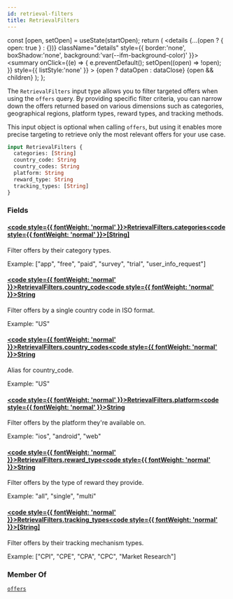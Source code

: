 ```yaml
---
id: retrieval-filters
title: RetrievalFilters
---
```









  const [open, setOpen] = useState(startOpen);
  return (
    <details {...(open ? { open: true } : {})} className="details" style={{ border:'none', boxShadow:'none', background:'var(--ifm-background-color)' }}>
      <summary
        onClick={(e) => {
          e.preventDefault();
          setOpen((open) => !open);
        }}
        style={{ listStyle:'none' }}
      >
      {open ? dataOpen : dataClose}
      </summary>
      {open && children}
    </details>
  );
};








The `RetrievalFilters` input type allows you to filter targeted offers when using the `offers` query. By providing specific filter criteria, you can narrow down the offers returned based on various dimensions such as categories, geographical regions, platform types, reward types, and tracking methods.

This input object is optional when calling `offers`, but using it enables more precise targeting to retrieve only the most relevant offers for your use case.


```graphql
input RetrievalFilters {
  categories: [String]
  country_code: String
  country_codes: String
  platform: String
  reward_type: String
  tracking_types: [String]
}
```




### Fields

#### [<code style={{ fontWeight: 'normal' }}>RetrievalFilters.<b>categories</b></code>](#)<Bullet />[<code style={{ fontWeight: 'normal' }}><b>[String]</b></code>](/targeted-api/types/scalars/string.mdx) <Badge class="badge badge--secondary " text="list"/> <Badge class="badge badge--secondary " text="scalar"/> 
Filter offers by their category types.

Example: ["app", "free", "paid", "survey", "trial", "user_info_request"]


#### [<code style={{ fontWeight: 'normal' }}>RetrievalFilters.<b>country_code</b></code>](#)<Bullet />[<code style={{ fontWeight: 'normal' }}><b>String</b></code>](/targeted-api/types/scalars/string.mdx) <Badge class="badge badge--secondary " text="scalar"/> 
Filter offers by a single country code in ISO format.

Example: "US"


#### [<code style={{ fontWeight: 'normal' }}>RetrievalFilters.<b>country_codes</b></code>](#)<Bullet />[<code style={{ fontWeight: 'normal' }}><b>String</b></code>](/targeted-api/types/scalars/string.mdx) <Badge class="badge badge--secondary " text="scalar"/> 
Alias for country_code.

Example: "US"


#### [<code style={{ fontWeight: 'normal' }}>RetrievalFilters.<b>platform</b></code>](#)<Bullet />[<code style={{ fontWeight: 'normal' }}><b>String</b></code>](/targeted-api/types/scalars/string.mdx) <Badge class="badge badge--secondary " text="scalar"/> 
Filter offers by the platform they're available on.

Example: "ios", "android", "web"


#### [<code style={{ fontWeight: 'normal' }}>RetrievalFilters.<b>reward_type</b></code>](#)<Bullet />[<code style={{ fontWeight: 'normal' }}><b>String</b></code>](/targeted-api/types/scalars/string.mdx) <Badge class="badge badge--secondary " text="scalar"/> 
Filter offers by the type of reward they provide.

Example: "all", "single", "multi"


#### [<code style={{ fontWeight: 'normal' }}>RetrievalFilters.<b>tracking_types</b></code>](#)<Bullet />[<code style={{ fontWeight: 'normal' }}><b>[String]</b></code>](/targeted-api/types/scalars/string.mdx) <Badge class="badge badge--secondary " text="list"/> <Badge class="badge badge--secondary " text="scalar"/> 
Filter offers by their tracking mechanism types.

Example: ["CPI", "CPE", "CPA", "CPC", "Market Research"]






### Member Of

[`offers`](/targeted-api/operations/queries/offers.mdx)  <Badge class="badge badge--secondary badge--relation" text="query"/>